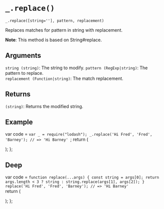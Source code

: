 # `_.replace()`

`_.replace([string=''], pattern, replacement)`

Replaces matches for pattern in string with replacement.

**Note**: This method is based on String#replace.

## Arguments

`string (string)`: The string to modify.
`pattern (RegExp|string)`: The pattern to replace.  
`replacement (Function|string)`: The match replacement.

## Returns

`(string)`: Returns the modified string.

## Example


  var code = `var _ = require("lodash");
_.replace('Hi Fred', 'Fred', 'Barney');
// => 'Hi Barney'
`;
  return (
    <div>
      <Embed source={code} />
    </div>
  );
};

<Demo />

## Deep

var code =  `
function replace(...args) {
    const string = args[0];
    return args.length < 3 ? string : string.replace(args[1], args[2]);
}
replace('Hi Fred', 'Fred', 'Barney');
// => 'Hi Barney'
`   
  return (
    <div>
      <Embed source={code} />
    </div>
  );
};

<DeepDemo/>
